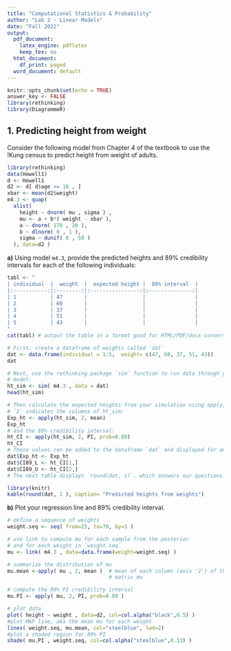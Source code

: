 ```yaml
---
title: "Computational Statistics & Probability"
author: "Lab 2 - Linear Models"
date: "Fall 2022"
output:
  pdf_document:
    latex_engine: pdflatex
    keep_tex: no
  html_document:
    df_print: paged
  word_document: default
---
```


```r
knitr::opts_chunk$set(echo = TRUE)
answer_key <- FALSE
library(rethinking)
library(DiagrammeR)
```

## 1. Predicting height from weight

Consider the following model from Chapter 4 of the textbook to use the !Kung census to predict height from weight of adults.

```r
library(rethinking)
data(Howell1)
d <- Howell1
d2 <- d[ d$age >= 18 , ] 
xbar <- mean(d2$weight) 
m4.3 <- quap(
  alist(
    height ~ dnorm( mu , sigma ) , 
    mu <- a + b*( weight - xbar ), 
    a ~ dnorm( 178 , 20 ), 
    b ~ dlnorm( 0 , 1 ), 
    sigma ~ dunif( 0 , 50 ) 
  ), data=d2 )
```


**a)** Using model `m4.3`, provide the predicted heights and 89% credibility intervals for each of the following individuals:

```r
tabl <- "
| individual  |  weight  |  expected height |  89% interval  | 
|:-----------:|:--------:|:----------------:|:--------------:|
| 1           | 47       |                  |                |
| 2           | 60       |                  |                |
| 3           | 37       |                  |                |
| 4           | 51       |                  |                |
| 5           | 43       |                  |                |
"
cat(tabl) # output the table in a format good for HTML/PDF/docx conversion
```


```r
# First, create a dataframe of weights called `dat`
dat <- data.frame(individual = 1:5,  weight= c(47, 60, 37, 51, 43))
dat

# Next, use the rethinking package `sim` function to run data through your 
# model:
ht_sim <- sim( m4.3 , data = dat)
head(ht_sim)

# Then calculate the expected heights from your simulation using apply, where 
# `2` indicates the columns of ht_sim:
Exp_ht <- apply(ht_sim, 2, mean)
Exp_ht
# and the 89% credibility interval: 
ht_CI <- apply(ht_sim, 2, PI, prob=0.89)
ht_CI
# These values can be added to the dataframe `dat` and displayed for an answer:
dat$Exp_ht <- Exp_ht
dat$CI89_L <- ht_CI[1,]
dat$CI89_U <- ht_CI[2,]
# The next table displays `round(dat, 1)`, which answers our questions:
```

```r
library(knitr)
kable(round(dat, 1 ), caption= "Predicted heights from weights")
```

**b)** Plot your regression line and 89% credibility interval.

```r

# define a sequence of weights 
weight.seq <- seq( from=25, to=70, by=1 )

# use link to compute mu for each sample from the posterior
# and for each weight in `weight.seq`
mu <- link( m4.3 , data=data.frame(weight=weight.seq) )

# summarize the distribution of mu
mu.mean <-apply( mu , 2, mean )  # mean of each column (axis '2') of the
                                 # matrix mu

# compute the 89% PI credibility interval
mu.PI <- apply( mu, 2, PI, prob=0.89 )

# plot data
plot( height ~ weight , data=d2, col=col.alpha("black",0.5) )
#plot MAP line, aka the mean mu for each weight
lines( weight.seq, mu.mean, col="steelblue", lwd=2)
#plot a shaded region for 89% PI
shade( mu.PI , weight.seq, col=col.alpha("steelblue",0.33) )
```

